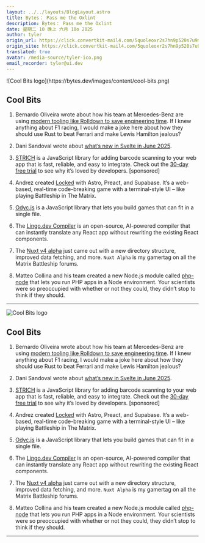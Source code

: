 ```yaml
---
layout: ../../layouts/BlogLayout.astro
title: Bytes： Pass me the Oxlint
description: Bytes： Pass me the Oxlint
date: 星期二 10 晚上 六月 10o 2025
author: tyler
origin_url: https://click.convertkit-mail4.com/5quoleoxr2s7hn9p520s7u9m8n444tnhxdov/owhkhwuwl4xzd4cv/aHR0cHM6Ly9ieXRlcy5kZXYvYXJjaGl2ZXMvMzk5
origin_site: https://click.convertkit-mail4.com/5quoleoxr2s7hn9p520s7u9m8n444tnhxdov/owhkhwuwl4xzd4cv/aHR0cHM6Ly9ieXRlcy5kZXYvYXJjaGl2ZXMvMzk5
translated: true
avatar: /media-source/tyler-ico.png
email_recorder: tyler@ui.dev
---
```



<Reference client:only="react" title="Bytes： Pass me the Oxlint" url="https://click.convertkit-mail4.com/5quoleoxr2s7hn9p520s7u9m8n444tnhxdov/owhkhwuwl4xzd4cv/aHR0cHM6Ly9ieXRlcy5kZXYvYXJjaGl2ZXMvMzk5" />

<Detail client:only="react">
	![Cool Bits logo](https://bytes.dev/images/content/cool-bits.png)

## Cool Bits

1.  Bernardo Oliveira wrote about how his team at Mercedes-Benz are using [modern tooling like Rolldown to save engineering time](https://click.convertkit-mail4.com/5quoleoxr2s7hn9p520s7u9m8n444tnhxdov/n2hohquv5n2d0za6/aHR0cHM6Ly93d3cubWVyY2VkZXMtYmVuei5pby9ibG9nLzIwMjUtMDUtMTYtaG93LWNhbi1tb2Rlcm4tdG9vbGluZy1zYXZlLW1lcmNlZGVzLWJlbnotaW8tZW5naW5lZXJpbmctdGltZQ==). If I knew anything about F1 racing, I would make a joke here about how they should use Rust to beat Ferrari and make Lewis Hamilton jealous?
    
2.  Dani Sandoval wrote about [what’s new in Svelte in June 2025](https://click.convertkit-mail4.com/5quoleoxr2s7hn9p520s7u9m8n444tnhxdov/48hvh7umq0wo8xtx/aHR0cHM6Ly9zdmVsdGUuZGV2L2Jsb2cvd2hhdHMtbmV3LWluLXN2ZWx0ZS1qdW5lLTIwMjU=).
    
3.  [STRICH](https://click.convertkit-mail4.com/5quoleoxr2s7hn9p520s7u9m8n444tnhxdov/wnh2h6uqvrmz6lf7/aHR0cHM6Ly9zdHJpY2guaW8vP3JlZj1ieXRlcw==) is a JavaScript library for adding barcode scanning to your web app that is fast, reliable, and easy to integrate. Check out the [30-day free trial](https://click.convertkit-mail4.com/5quoleoxr2s7hn9p520s7u9m8n444tnhxdov/wnh2h6uqvrmz6lf7/aHR0cHM6Ly9zdHJpY2guaW8vP3JlZj1ieXRlcw==) to see why it’s loved by developers. \[sponsored\]
    
4.  Andrez created [Locked](https://click.convertkit-mail4.com/5quoleoxr2s7hn9p520s7u9m8n444tnhxdov/reh8h9umvqk8zps2/aHR0cHM6Ly9sb2NrZWQuYW5kcmV6LmNvLw==) with Astro, Preact, and Supabase. It’s a web-based, real-time code-breaking game with a terminal-style UI – like playing Battleship in The Matrix.
    
5.  [Odyc.js](https://click.convertkit-mail4.com/5quoleoxr2s7hn9p520s7u9m8n444tnhxdov/08hwhgu2wmn8r8tl/aHR0cHM6Ly9vZHljLmRldi8=) is a JavaScript library that lets you build games that can fit in a single file.
    
6.  The [Lingo.dev Compiler](https://click.convertkit-mail4.com/5quoleoxr2s7hn9p520s7u9m8n444tnhxdov/8ghqh3uopgw4vehk/aHR0cHM6Ly9saW5nby5kZXYvZW4vY29tcGlsZXI=) is an open-source, AI-powered compiler that can instantly translate any React app without rewriting the existing React components.
    
7.  The [Nuxt v4 alpha](https://click.convertkit-mail4.com/5quoleoxr2s7hn9p520s7u9m8n444tnhxdov/vqh3hmuo3nm57xug/aHR0cHM6Ly9udXh0LmNvbS9ibG9nL3JvYWRtYXAtdjQ=) just came out with a new directory structure, improved data fetching, and more. `Nuxt Alpha` is my gamertag on all the Matrix Battleship forums.
    
8.  Matteo Collina and his team created a new Node.js module called [php-node](https://click.convertkit-mail4.com/5quoleoxr2s7hn9p520s7u9m8n444tnhxdov/l2heh6ulvoqg9ni6/aHR0cHM6Ly9ibG9nLnBsYXRmb3JtYXRpYy5kZXYvc2VhbWxlc3NseS1ibGVuZC1waHAtd2l0aC1ub2RlanM=) that lets you run PHP apps in a Node environment. Your scientists were so preoccupied with whether or not they could, they didn’t stop to think if they should.
    

* * *


</Detail>

![Cool Bits logo](https://bytes.dev/images/content/cool-bits.png)

## Cool Bits

1. Bernardo Oliveira wrote about how his team at Mercedes-Benz are using [modern tooling like Rolldown to save engineering time](https://click.convertkit-mail4.com/5quoleoxr2s7hn9p520s7u9m8n444tnhxdov/n2hohquv5n2d0za6/aHR0cHM6Ly93d3cubWVyY2VkZXMtYmVuei5pby9ibG9nLzIwMjUtMDUtMTYtaG93LWNhbi1tb2Rlcm4tdG9vbGluZy1zYXZlLW1lcmNlZGVzLWJlbnotaW8tZW5naW5lZXJpbmctdGltZQ==). If I knew anything about F1 racing, I would make a joke here about how they should use Rust to beat Ferrari and make Lewis Hamilton jealous?

2. Dani Sandoval wrote about [what’s new in Svelte in June 2025](https://click.convertkit-mail4.com/5quoleoxr2s7hn9p520s7u9m8n444tnhxdov/48hvh7umq0wo8xtx/aHR0cHM6Ly9zdmVsdGUuZGV2L2Jsb2cvd2hhdHMtbmV3LWluLXN2ZWx0ZS1qdW5lLTIwMjU=).

3. [STRICH](https://click.convertkit-mail4.com/5quoleoxr2s7hn9p520s7u9m8n444tnhxdov/wnh2h6uqvrmz6lf7/aHR0cHM6Ly9zdHJpY2guaW8vP3JlZj1ieXRlcw==) is a JavaScript library for adding barcode scanning to your web app that is fast, reliable, and easy to integrate. Check out the [30-day free trial](https://click.convertkit-mail4.com/5quoleoxr2s7hn9p520s7u9m8n444tnhxdov/wnh2h6uqvrmz6lf7/aHR0cHM6Ly9zdHJpY2guaW8vP3JlZj1ieXRlcw==) to see why it’s loved by developers. \[sponsored]

4. Andrez created [Locked](https://click.convertkit-mail4.com/5quoleoxr2s7hn9p520s7u9m8n444tnhxdov/reh8h9umvqk8zps2/aHR0cHM6Ly9sb2NrZWQuYW5kcmV6LmNvLw==) with Astro, Preact, and Supabase. It’s a web-based, real-time code-breaking game with a terminal-style UI – like playing Battleship in The Matrix.

5. [Odyc.js](https://click.convertkit-mail4.com/5quoleoxr2s7hn9p520s7u9m8n444tnhxdov/08hwhgu2wmn8r8tl/aHR0cHM6Ly9vZHljLmRldi8=) is a JavaScript library that lets you build games that can fit in a single file.

6. The [Lingo.dev Compiler](https://click.convertkit-mail4.com/5quoleoxr2s7hn9p520s7u9m8n444tnhxdov/8ghqh3uopgw4vehk/aHR0cHM6Ly9saW5nby5kZXYvZW4vY29tcGlsZXI=) is an open-source, AI-powered compiler that can instantly translate any React app without rewriting the existing React components.

7. The [Nuxt v4 alpha](https://click.convertkit-mail4.com/5quoleoxr2s7hn9p520s7u9m8n444tnhxdov/vqh3hmuo3nm57xug/aHR0cHM6Ly9udXh0LmNvbS9ibG9nL3JvYWRtYXAtdjQ=) just came out with a new directory structure, improved data fetching, and more. `Nuxt Alpha` is my gamertag on all the Matrix Battleship forums.

8. Matteo Collina and his team created a new Node.js module called [php-node](https://click.convertkit-mail4.com/5quoleoxr2s7hn9p520s7u9m8n444tnhxdov/l2heh6ulvoqg9ni6/aHR0cHM6Ly9ibG9nLnBsYXRmb3JtYXRpYy5kZXYvc2VhbWxlc3NseS1ibGVuZC1waHAtd2l0aC1ub2RlanM=) that lets you run PHP apps in a Node environment. Your scientists were so preoccupied with whether or not they could, they didn’t stop to think if they should.

***


